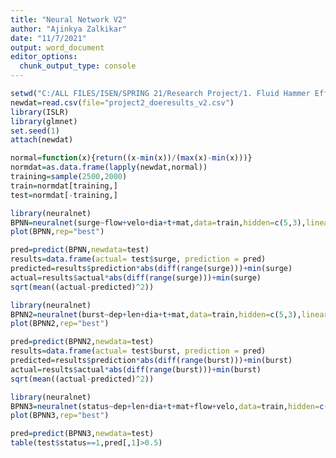 ---
title: "Neural Network V2"
author: "Ajinkya Zalkikar"
date: "11/7/2021"
output: word_document
editor_options: 
  chunk_output_type: console
---

```{r}
setwd("C:/ALL FILES/ISEN/SPRING 21/Research Project/1. Fluid Hammer Effect Project/RAMS Paper Drafts/Spreadsheets")
newdat=read.csv(file="project2_doeresults_v2.csv")
library(ISLR)
library(glmnet)
set.seed(1)
attach(newdat)
```


```{r}
normal=function(x){return((x-min(x))/(max(x)-min(x)))}
normdat=as.data.frame(lapply(newdat,normal))
training=sample(2500,2000)
train=normdat[training,]
test=normdat[-training,]
```

```{r}
library(neuralnet)
BPNN=neuralnet(surge~flow+velo+dia+t+mat,data=train,hidden=c(5,3),linear.output = TRUE, threshold = 0.0001,stepmax = 1e+06)
plot(BPNN,rep="best")
```

```{r}
pred=predict(BPNN,newdata=test)
results=data.frame(actual= test$surge, prediction = pred)
predicted=results$prediction*abs(diff(range(surge)))+min(surge)
actual=results$actual*abs(diff(range(surge)))+min(surge)
sqrt(mean((actual-predicted)^2))
```

```{r}
library(neuralnet)
BPNN2=neuralnet(burst~dep+len+dia+t+mat,data=train,hidden=c(5,3),linear.output = TRUE, threshold = 0.001,stepmax = 1e+06)
plot(BPNN2,rep="best")
```

```{r}
pred=predict(BPNN2,newdata=test)
results=data.frame(actual= test$burst, prediction = pred)
predicted=results$prediction*abs(diff(range(burst)))+min(burst)
actual=results$actual*abs(diff(range(burst)))+min(burst)
sqrt(mean((actual-predicted)^2))
```

```{r}
library(neuralnet)
BPNN3=neuralnet(status~dep+len+dia+t+mat+flow+velo,data=train,hidden=c(5,3),linear.output = FALSE, threshold = 0.001,stepmax = 1e+06)
plot(BPNN3,rep="best")
```

```{r}
pred=predict(BPNN3,newdata=test)
table(test$status==1,pred[,1]>0.5)
```